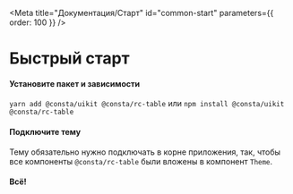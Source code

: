 
<Meta title="Документация/Старт" id="common-start" parameters={{ order: 100 }} />

# Быстрый старт

#### Установите пакет и зависимости

`yarn add @consta/uikit @consta/rc-table` или `npm install @consta/uikit @consta/rc-table`

#### Подключите тему

Тему обязательно нужно подключать в корне приложения, так, чтобы все компоненты `@consta/rc-table` были вложены в компонент `Theme`.

#### Всë!
